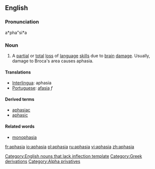 {{wikipedia}}
==English==
===Pronunciation===
a*pha"si*a

===Noun===
# {{pathology}} A [[partial]] or [[total]] [[loss]] of [[language]] [[skill]]s due to [[brain]] [[damage]]. Usually, damage to Broca's area causes aphasia.

====Translations====
*[[Interlingua]]: aphasia
*[[Portuguese]]: [[afasia]] ''f''

====Derived terms====
* [[aphasiac]]
* [[aphasic]]

====Related words====
* [[monophasia]]

[[Category:English nouns that lack inflection template]]
[[Category:Greek derivations]]
[[Category:Alpha privatives]]

[[fr:aphasia]]
[[io:aphasia]]
[[pl:aphasia]]
[[ru:aphasia]]
[[vi:aphasia]]
[[zh:aphasia]]